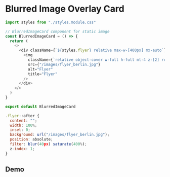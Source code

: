 # Blurred Image Overlay Card

```js filename="blurredImageCard.jsx" {2} copy
import styles from "./styles.module.css"

// BlurredImageCard component for static image
const BlurredImageCard = () => {
  return (
    <>
      <div className={`${styles.flyer} relative max-w-[400px] mx-auto`}>
        <img
          className={`relative object-cover w-full h-full mt-4 z-[2] rounded-md`}
          src={"/images/flyer_berlin.jpg"}
          alt="Flyer"
          title="Flyer"
        />
      </div>
    </>
  )
}

export default BlurredImageCard
```

```js filename="styles.module.css" copy
.flyer::after {
  content: "";
  width: 100%;
  inset: 0;
  background: url("/images/flyer_berlin.jpg");
  position: absolute;
  filter: blur(40px) saturate(400%);
  z-index: 1;
}

```

## Demo


<BlurredImageCard />
